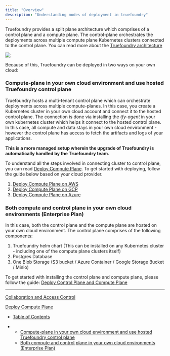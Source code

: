 ```yaml
---
title: "Overview"
description: "Understanding modes of deployment in truefoundry"
---
```


Truefoundry provides a split plane architecture which comprises of a control plane and a compute plane. The control-plane orchestrates the deployments across multiple compute plane Kubernetes clusters connected to the control plane. You can read more about the [Truefoundry architecture](https://www.truefoundry.com/blog/truefoundry-ml-platform-on-kubernetes)

<Frame caption="TrueFoundry Split-Plane Architecture">
  <img src="/images/docs/8c16315-Truefoundry_Split-Pane_Architecture.png" />
</Frame>

Because of this, Truefoundry can be deployed in two ways on your own cloud:

### Compute-plane in your own cloud environment and use hosted Truefoundry control plane

Truefoundry hosts a multi-tenant control plane which can orchestrate deployments across multiple compute-planes. In this case, you create a Kubernetes cluster in your own cloud account and connect it to the hosted control plane. The connection is done via installing the *tfy-agent* in your own kubernetes cluster which helps it connect to the hosted control plane. In this case, all compute and data stays in your own cloud environment - however the control plane has access to fetch the artifacts and logs of your applications.

**This is a more managed setup wherein the upgrade of Truefoundry is automatically handled by the Truefoundry team.**

To understand all the steps involved in connecting cluster to control plane, you can read [Deploy Compute Plane](doc:deploy-compute-plane). To get started with deploying, follow the guide below based on your cloud provider.

1. [Deploy Compute Plane on AWS](doc:aws-1)
2. [Deploy Compute Plane on GCP](doc:overview-1)
3. [Deploy Compute Plane on Azure](azure-1)

### Both compute and control plane in your own cloud environments (Enterprise Plan)

In this case, both the control plane and the compute plane are hosted on your own cloud environment. The control plane comprises of the following components:

1. Truefoundry helm chart (This can be installed on any Kubernetes cluster - including one of the compute plane clusters itself)
2. Postgres Database
3. One Blob Storage (S3 bucket / Azure Container / Google Storage Bucket / Minio)

To get started with installing the control plane and compute plane, please follow the guide: [Deploy Control Plane and Compute Plane](doc:deploy-control-and-compute-plane)

***

[Collaboration and Access Control](/docs/collaboration-and-access-control)

[Deploy Compute Plane](/docs/deploy-compute-plane)

* [Table of Contents](#)

* * [Compute-plane in your own cloud environment and use hosted Truefoundry control plane](#compute-plane-in-your-own-cloud-environment-and-use-hosted-truefoundry-control-plane)
  * [Both compute and control plane in your own cloud environments (Enterprise Plan)](#both-compute-and-control-plane-in-your-own-cloud-environments-enterprise-plan)
